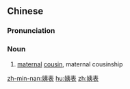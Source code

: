 ==Chinese==
{{zh-forms}}

===Pronunciation===
{{zh-pron
|m=yíbiǎo
|c=ji4 biu2
|mn=î-piáu
|cat=n
}}

===Noun===
{{zh-noun}}

# [[maternal]] [[cousin]], maternal cousinship

{{zh-cat|Family}}

[[zh-min-nan:姨表]]
[[hu:姨表]]
[[zh:姨表]]